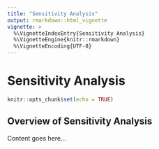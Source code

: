 ```yaml
---
title: "Sensitivity Analysis"
output: rmarkdown::html_vignette
vignette: >
  %\VignetteIndexEntry{Sensitivity Analysis}
  %\VignetteEngine{knitr::rmarkdown}
  %\VignetteEncoding{UTF-8}
---
```


# Sensitivity Analysis

```r
knitr::opts_chunk$set(echo = TRUE)
```

## Overview of Sensitivity Analysis

Content goes here...